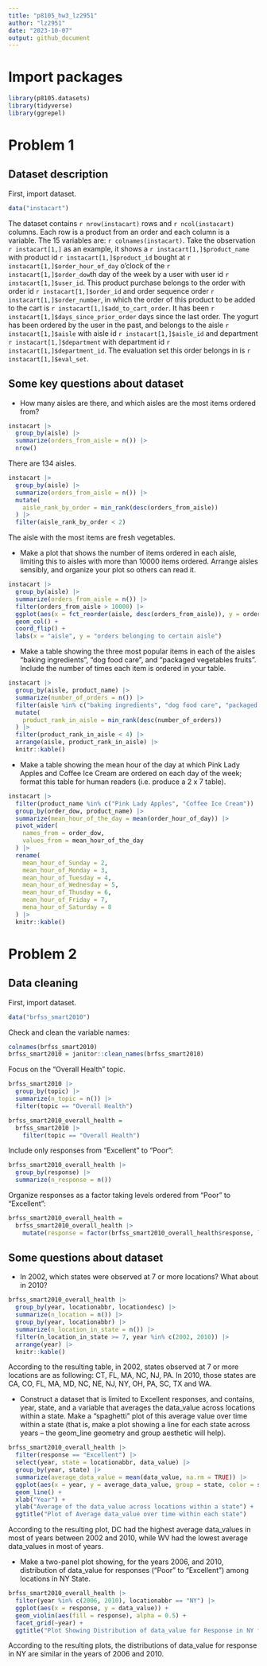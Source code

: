 ```yaml
---
title: "p8105_hw3_lz2951"
author: "lz2951"
date: "2023-10-07"
output: github_document
---
```


# Import packages

```r
library(p8105.datasets)
library(tidyverse)
library(ggrepel)
```

# Problem 1

## Dataset description

First, import dataset.

```r
data("instacart")
```

The dataset contains `r nrow(instacart)` rows and `r ncol(instacart)` columns. Each row is a product from an order and each column is a variable. The 15 variables are: `r colnames(instacart)`. Take the observation `r instacart[1,]` as an example, it shows a `r instacart[1,]$product_name` with product id `r instacart[1,]$product_id` bought at `r instacart[1,]$order_hour_of_day` o'clock of the `r instacart[1,]$order_dow`th day of the week by a user with user id `r instacart[1,]$user_id`. This product purchase belongs to the order with order id `r instacart[1,]$order_id` and order sequence order `r instacart[1,]$order_number`, in which the order of this product to be added to the cart is `r instacart[1,]$add_to_cart_order`. It has been `r instacart[1,]$days_since_prior_order` days since the last order. The yogurt has been ordered by the user in the past, and belongs to the aisle `r instacart[1,]$aisle` with aisle id `r instacart[1,]$aisle_id` and department `r instacart[1,]$department` with department id `r instacart[1,]$department_id`. The evaluation set this order belongs in is `r instacart[1,]$eval_set`.

## Some key questions about dataset

- How many aisles are there, and which aisles are the most items ordered from?

```r
instacart |>
  group_by(aisle) |>
  summarize(orders_from_aisle = n()) |>
  nrow()
```

There are 134 aisles.

```r
instacart |>
  group_by(aisle) |>
  summarize(orders_from_aisle = n()) |>
  mutate(
    aisle_rank_by_order = min_rank(desc(orders_from_aisle))
  ) |>
  filter(aisle_rank_by_order < 2)
```

The aisle with the most items are fresh vegetables.

- Make a plot that shows the number of items ordered in each aisle, limiting this to aisles with more than 10000 items ordered. Arrange aisles sensibly, and organize your plot so others can read it.

```r
instacart |>
  group_by(aisle) |>
  summarize(orders_from_aisle = n()) |>
  filter(orders_from_aisle > 10000) |>
  ggplot(aes(x = fct_reorder(aisle, desc(orders_from_aisle)), y = orders_from_aisle)) +
  geom_col() +
  coord_flip() +
  labs(x = "aisle", y = "orders belonging to certain aisle")
```

- Make a table showing the three most popular items in each of the aisles “baking ingredients”, “dog food care”, and “packaged vegetables fruits”. Include the number of times each item is ordered in your table.

```r
instacart |>
  group_by(aisle, product_name) |>
  summarize(number_of_orders = n()) |>
  filter(aisle %in% c("baking ingredients", "dog food care", "packaged vegetables fruits")) |>
  mutate(
    product_rank_in_aisle = min_rank(desc(number_of_orders))
  ) |>
  filter(product_rank_in_aisle < 4) |>
  arrange(aisle, product_rank_in_aisle) |>
  knitr::kable()
```

- Make a table showing the mean hour of the day at which Pink Lady Apples and Coffee Ice Cream are ordered on each day of the week; format this table for human readers (i.e. produce a 2 x 7 table).

```r
instacart |>
  filter(product_name %in% c("Pink Lady Apples", "Coffee Ice Cream")) |>
  group_by(order_dow, product_name) |>
  summarize(mean_hour_of_the_day = mean(order_hour_of_day)) |>
  pivot_wider(
    names_from = order_dow,
    values_from = mean_hour_of_the_day
  ) |>
  rename(
    mean_hour_of_Sunday = 2,
    mean_hour_of_Monday = 3,
    mean_hour_of_Tuesday = 4,
    mean_hour_of_Wednesday = 5,
    mean_hour_of_Thusday = 6,
    mean_hour_of_Friday = 7,
    mena_hour_of_Saturday = 8
  ) |>
  knitr::kable()
```

# Problem 2

## Data cleaning

First, import dataset.

```r
data("brfss_smart2010")
```

Check and clean the variable names:

```r
colnames(brfss_smart2010)
brfss_smart2010 = janitor::clean_names(brfss_smart2010)
```

Focus on the "Overall Health" topic.

```r
brfss_smart2010 |>
  group_by(topic) |>
  summarize(n_topic = n()) |>
  filter(topic == "Overall Health")

brfss_smart2010_overall_health =
  brfss_smart2010 |>
    filter(topic == "Overall Health")
```

Include only responses from "Excellent" to "Poor":

```r
brfss_smart2010_overall_health |>
  group_by(response) |>
  summarize(n_response = n())
```

Organize responses as a factor taking levels ordered from "Poor" to "Excellent":

```r
brfss_smart2010_overall_health =
  brfss_smart2010_overall_health |>
    mutate(response = factor(brfss_smart2010_overall_health$response, levels = c("Poor", "Fair", "Good", "Very good", "Excellent")))
```

## Some questions about dataset

- In 2002, which states were observed at 7 or more locations? What about in 2010?

```r
brfss_smart2010_overall_health |>
  group_by(year, locationabbr, locationdesc) |>
  summarize(n_location = n()) |>
  group_by(year, locationabbr) |>
  summarize(n_location_in_state = n()) |>
  filter(n_location_in_state >= 7, year %in% c(2002, 2010)) |>
  arrange(year) |>
  knitr::kable()
```

According to the resulting table, in 2002, states observed at 7 or more locations are as following:
CT, FL, MA, NC, NJ, PA. In 2010, those states are CA, CO, FL, MA, MD, NC, NE, NJ, NY, OH, PA, SC, TX and WA.

- Construct a dataset that is limited to Excellent responses, and contains, year, state, and a variable that averages the data_value across locations within a state. Make a “spaghetti” plot of this average value over time within a state (that is, make a plot showing a line for each state across years – the geom_line geometry and group aesthetic will help). 

```r
brfss_smart2010_overall_health |>
  filter(response == "Excellent") |>
  select(year, state = locationabbr, data_value) |>
  group_by(year, state) |>
  summarize(average_data_value = mean(data_value, na.rm = TRUE)) |>
  ggplot(aes(x = year, y = average_data_value, group = state, color = state)) +
  geom_line() +
  xlab("Year") +
  ylab("Average of the data_value across locations within a state") +
  ggtitle("Plot of Average data_value over time within each state")
```

According to the resulting plot, DC had the highest average data_values in most of years between 2002 and 2010, while WV had the lowest average data_values in most of years.

- Make a two-panel plot showing, for the years 2006, and 2010, distribution of data_value for responses (“Poor” to “Excellent”) among locations in NY State.

```r
brfss_smart2010_overall_health |>
  filter(year %in% c(2006, 2010), locationabbr == "NY") |>
  ggplot(aes(x = response, y = data_value)) +
  geom_violin(aes(fill = response), alpha = 0.5) +
  facet_grid(~year) +
  ggtitle("Plot Showing Distribution of data_value for Response in NY for the years 2006 and 2010")
```

According to the resulting plots, the distributions of data_value for response in NY are similar in the years of 2006 and 2010.







